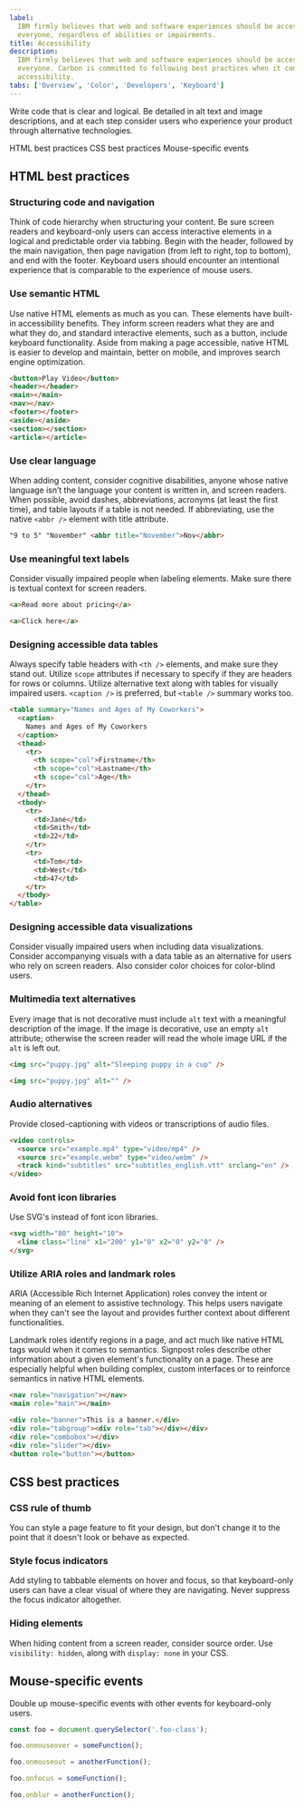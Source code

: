 ```yaml
---
label:
  IBM firmly believes that web and software experiences should be accessible for
  everyone, regardless of abilities or impairments.
title: Accessibility
description:
  IBM firmly believes that web and software experiences should be accessible for
  everyone. Carbon is committed to following best practices when it comes to
  accessibility.
tabs: ['Overview', 'Color', 'Developers', 'Keyboard']
---
```


<PageDescription>

Write code that is clear and logical. Be detailed in alt text and image
descriptions, and at each step consider users who experience your product
through alternative technologies.

</PageDescription>

<AnchorLinks>

<AnchorLink>HTML best practices</AnchorLink>
<AnchorLink>CSS best practices</AnchorLink>
<AnchorLink>Mouse-specific events</AnchorLink>

</AnchorLinks>

## HTML best practices

### Structuring code and navigation

Think of code hierarchy when structuring your content. Be sure screen readers
and keyboard-only users can access interactive elements in a logical and
predictable order via tabbing. Begin with the header, followed by the main
navigation, then page navigation (from left to right, top to bottom), and end
with the footer. Keyboard users should encounter an intentional experience that
is comparable to the experience of mouse users.

### Use semantic HTML

Use native HTML elements as much as you can. These elements have built-in
accessibility benefits. They inform screen readers what they are and what they
do, and standard interactive elements, such as a button, include keyboard
functionality. Aside from making a page accessible, native HTML is easier to
develop and maintain, better on mobile, and improves search engine optimization.

```html
<button>Play Video</button>
<header></header>
<main></main>
<nav></nav>
<footer></footer>
<aside></aside>
<section></section>
<article></article>
```

### Use clear language

When adding content, consider cognitive disabilities, anyone whose native
language isn’t the language your content is written in, and screen readers. When
possible, avoid dashes, abbreviations, acronyms (at least the first time), and
table layouts if a table is not needed. If abbreviating, use the native
`<abbr />` element with title attribute.

```html
"9 to 5" "November" <abbr title="November">Nov</abbr>
```

### Use meaningful text labels

Consider visually impaired people when labeling elements. Make sure there is
textual context for screen readers.

<Title>Correct</Title>

```html
<a>Read more about pricing</a>
```

<Title>Incorrect</Title>

```html
<a>Click here</a>
```

### Designing accessible data tables

Always specify table headers with `<th />` elements, and make sure they stand
out. Utilize `scope` attributes if necessary to specify if they are headers for
rows or columns. Utilize alternative text along with tables for visually
impaired users. `<caption />` is preferred, but `<table />` summary works too.

```html
<table summary="Names and Ages of My Coworkers">
  <caption>
    Names and Ages of My Coworkers
  </caption>
  <thead>
    <tr>
      <th scope="col">Firstname</th>
      <th scope="col">Lastname</th>
      <th scope="col">Age</th>
    </tr>
  </thead>
  <tbody>
    <tr>
      <td>Jane</td>
      <td>Smith</td>
      <td>22</td>
    </tr>
    <tr>
      <td>Tom</td>
      <td>West</td>
      <td>47</td>
    </tr>
  </tbody>
</table>
```

### Designing accessible data visualizations

Consider visually impaired users when including data visualizations. Consider
accompanying visuals with a data table as an alternative for users who rely on
screen readers. Also consider color choices for color-blind users.

### Multimedia text alternatives

Every image that is not decorative must include `alt` text with a meaningful
description of the image. If the image is decorative, use an empty `alt`
attribute; otherwise the screen reader will read the whole image URL if the
`alt` is left out.

<Title>Be detailed and succinct</Title>

```html
<img src="puppy.jpg" alt="Sleeping puppy in a cup" />
```

<Title>Give decorative images an empty `alt` attribute.</Title>

```html
<img src="puppy.jpg" alt="" />
```

### Audio alternatives

Provide closed-captioning with videos or transcriptions of audio files.

```html
<video controls>
  <source src="example.mp4" type="video/mp4" />
  <source src="example.webm" type="video/webm" />
  <track kind="subtitles" src="subtitles_english.vtt" srclang="en" />
</video>
```

### Avoid font icon libraries

Use SVG's instead of font icon libraries.

```html
<svg width="80" height="10">
  <line class="line" x1="200" y1="0" x2="0" y2="0" />
</svg>
```

### Utilize ARIA roles and landmark roles

ARIA (Accessible Rich Internet Application) roles convey the intent or meaning
of an element to assistive technology. This helps users navigate when they can't
see the layout and provides further context about different functionalities.

Landmark roles identify regions in a page, and act much like native HTML tags
would when it comes to semantics. Signpost roles describe other information
about a given element's functionality on a page. These are especially helpful
when building complex, custom interfaces or to reinforce semantics in native
HTML elements.

<Title>Landmark roles</Title>

```html
<nav role="navigation"></nav>
<main role="main"></main>
```

<Title>Signpost roles</Title>

```html
<div role="banner">This is a banner.</div>
<div role="tabgroup"><div role="tab"></div></div>
<div role="combobox"></div>
<div role="slider"></div>
<button role="button"></button>
```

## CSS best practices

### CSS rule of thumb

You can style a page feature to fit your design, but don't change it to the
point that it doesn't look or behave as expected.

### Style focus indicators

Add styling to tabbable elements on hover and focus, so that keyboard-only users
can have a clear visual of where they are navigating. Never suppress the focus
indicator altogether.

### Hiding elements

When hiding content from a screen reader, consider source order. Use
`visibility: hidden`, along with `display: none` in your CSS.

## Mouse-specific events

Double up mouse-specific events with other events for keyboard-only users.

```javascript
const foo = document.querySelector('.foo-class');

foo.onmouseover = someFunction();

foo.onmouseout = anotherFunction();

foo.onfocus = someFunction();

foo.onblur = anotherFunction();
```
